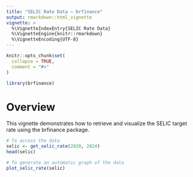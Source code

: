 ```yaml
---
title: "SELIC Rate Data — brfinance"
output: rmarkdown::html_vignette
vignette: >
  %\VignetteIndexEntry{SELIC Rate Data}
  %\VignetteEngine{knitr::rmarkdown}
  %\VignetteEncoding{UTF-8}
---
```


```r
knitr::opts_chunk$set(
  collapse = TRUE,
  comment = "#>"
)
```

```r
library(brfinance)
```

# Overview

This vignette demonstrates how to retrieve and visualize the SELIC target rate using the brfinance package.

```r
# To access the data
selic <- get_selic_rate(2020, 2024)
head(selic)

# To generate an automatic graph of the data
plot_selic_rate(selic)
``` 

